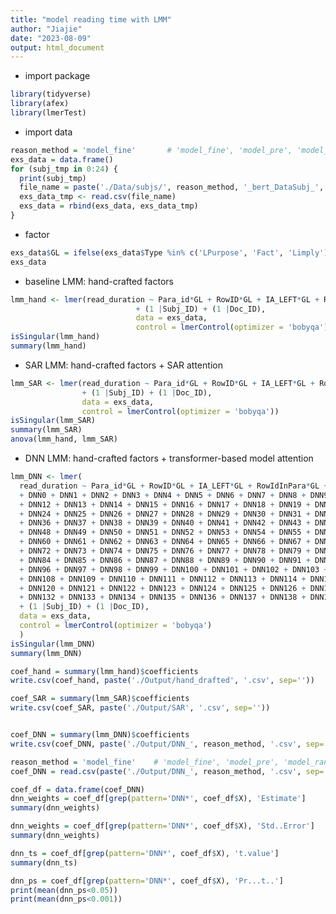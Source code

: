 ---
title: "model reading time with LMM"
author: "Jiajie"
date: "2023-08-09"
output: html_document
---

-   import package

```{r}
library(tidyverse)
library(afex)
library(lmerTest)

```

-   import data
```{r}
reason_method = 'model_fine'       # 'model_fine', 'model_pre', 'model_random'
exs_data = data.frame()
for (subj_tmp in 0:24) {
  print(subj_tmp)
  file_name = paste('./Data/subjs/', reason_method, '_bert_DataSubj_', subj_tmp, '.csv', sep='')
  exs_data_tmp <- read.csv(file_name)
  exs_data = rbind(exs_data, exs_data_tmp)
}
```

-   factor

```{r}
exs_data$GL = ifelse(exs_data$Type %in% c('LPurpose', 'Fact', 'Limply'), 0, 1)
exs_data
```

-   baseline LMM: hand-crafted factors

```{r}
lmm_hand <- lmer(read_duration ~ Para_id*GL + RowID*GL + IA_LEFT*GL + RowIdInPara*GL + WordFreq*GL + Word_len*GL + Surprisal*GL + Rationale*GL 
                            + (1 |Subj_ID) + (1 |Doc_ID), 
                            data = exs_data, 
                            control = lmerControl(optimizer = 'bobyqa'))
isSingular(lmm_hand)
summary(lmm_hand)
```

- SAR LMM: hand-crafted factors + SAR attention

```{r}
lmm_SAR <- lmer(read_duration ~ Para_id*GL + RowID*GL + IA_LEFT*GL + RowIdInPara*GL + WordFreq*GL + Word_len*GL + Surprisal*GL + Rationale*GL + SAR_Atten
                + (1 |Subj_ID) + (1 |Doc_ID), 
                data = exs_data, 
                control = lmerControl(optimizer = 'bobyqa'))
isSingular(lmm_SAR)
summary(lmm_SAR)
anova(lmm_hand, lmm_SAR)
```

- DNN LMM: hand-crafted factors + transformer-based model attention

```{r}
lmm_DNN <- lmer(
  read_duration ~ Para_id*GL + RowID*GL + IA_LEFT*GL + RowIdInPara*GL + WordFreq*GL + Word_len*GL + Surprisal*GL + Rationale*GL
  + DNN0 + DNN1 + DNN2 + DNN3 + DNN4 + DNN5 + DNN6 + DNN7 + DNN8 + DNN9 + DNN10 + DNN11 
  + DNN12 + DNN13 + DNN14 + DNN15 + DNN16 + DNN17 + DNN18 + DNN19 + DNN20 + DNN21 + DNN22 + DNN23
  + DNN24 + DNN25 + DNN26 + DNN27 + DNN28 + DNN29 + DNN30 + DNN31 + DNN32 + DNN33 + DNN34 + DNN35
  + DNN36 + DNN37 + DNN38 + DNN39 + DNN40 + DNN41 + DNN42 + DNN43 + DNN44 + DNN45 + DNN46 + DNN47
  + DNN48 + DNN49 + DNN50 + DNN51 + DNN52 + DNN53 + DNN54 + DNN55 + DNN56 + DNN57 + DNN58 + DNN59
  + DNN60 + DNN61 + DNN62 + DNN63 + DNN64 + DNN65 + DNN66 + DNN67 + DNN68 + DNN69 + DNN70 + DNN71
  + DNN72 + DNN73 + DNN74 + DNN75 + DNN76 + DNN77 + DNN78 + DNN79 + DNN80 + DNN81 + DNN82 + DNN83
  + DNN84 + DNN85 + DNN86 + DNN87 + DNN88 + DNN89 + DNN90 + DNN91 + DNN92 + DNN93 + DNN94 + DNN95
  + DNN96 + DNN97 + DNN98 + DNN99 + DNN100 + DNN101 + DNN102 + DNN103 + DNN104 + DNN105 + DNN106 + DNN107 
  + DNN108 + DNN109 + DNN110 + DNN111 + DNN112 + DNN113 + DNN114 + DNN115 + DNN116 + DNN117 + DNN118 + DNN119
  + DNN120 + DNN121 + DNN122 + DNN123 + DNN124 + DNN125 + DNN126 + DNN127 + DNN128 + DNN129 + DNN130 + DNN131
  + DNN132 + DNN133 + DNN134 + DNN135 + DNN136 + DNN137 + DNN138 + DNN139 + DNN140 + DNN141 + DNN142 + DNN143
  + (1 |Subj_ID) + (1 |Doc_ID), 
  data = exs_data, 
  control = lmerControl(optimizer = 'bobyqa')
  )
isSingular(lmm_DNN)
summary(lmm_DNN)
```

```{r}
coef_hand = summary(lmm_hand)$coefficients
write.csv(coef_hand, paste('./Output/hand_drafted', '.csv', sep=''))

coef_SAR = summary(lmm_SAR)$coefficients
write.csv(coef_SAR, paste('./Output/SAR', '.csv', sep=''))


coef_DNN = summary(lmm_DNN)$coefficients
write.csv(coef_DNN, paste('./Output/DNN_', reason_method, '.csv', sep=''))
```


```{r}
reason_method = 'model_fine'    # 'model_fine', 'model_pre', 'model_random'
coef_DNN = read.csv(paste('./Output/DNN_', reason_method, '.csv', sep=''))

coef_df = data.frame(coef_DNN)
dnn_weights = coef_df[grep(pattern='DNN*', coef_df$X), 'Estimate']
summary(dnn_weights)

dnn_weights = coef_df[grep(pattern='DNN*', coef_df$X), 'Std..Error']
summary(dnn_weights)

dnn_ts = coef_df[grep(pattern='DNN*', coef_df$X), 't.value']
summary(dnn_ts)

dnn_ps = coef_df[grep(pattern='DNN*', coef_df$X), 'Pr...t..']
print(mean(dnn_ps<0.05))
print(mean(dnn_ps<0.001))
```




